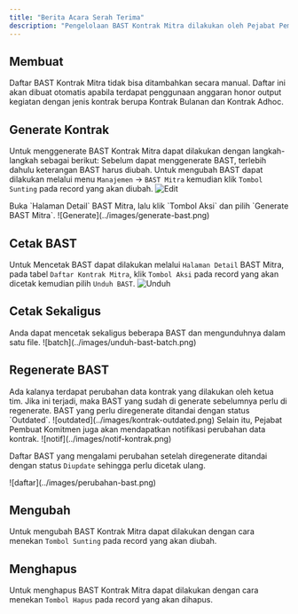 ```yaml
---
title: "Berita Acara Serah Terima"
description: "Pengelolaan BAST Kontrak Mitra dilakukan oleh Pejabat Pembuat Komitmen."
---
```

## Membuat

<Note>
Daftar BAST Kontrak Mitra tidak bisa ditambahkan secara manual. Daftar ini akan dibuat otomatis apabila terdapat penggunaan anggaran honor output kegiatan dengan jenis kontrak berupa Kontrak Bulanan dan Kontrak Adhoc.
</Note>

## Generate Kontrak
Untuk menggenerate BAST Kontrak Mitra dapat dilakukan dengan langkah-langkah sebagai berikut:
<Steps>
    <Step title="Edit Keterangan BAST">
    Sebelum dapat menggenerate BAST, terlebih dahulu keterangan BAST harus diubah. Untuk mengubah BAST dapat dilakukan melalui menu `Manajemen` -> `BAST Mitra` kemudian klik `Tombol Sunting` pada record yang akan diubah.
    <Frame caption="Edit Data BAST Kontrak Mitra">
        ![Edit](../images/edit-bast.png)
    </Frame>
  </Step>

<Step title="Generate BAST Kontrak Mitra">
    Buka `Halaman Detail` BAST Mitra, lalu klik `Tombol Aksi` dan pilih `Generate BAST Mitra`.
    <Frame caption="Generate BAST Kontrak Mitra">
        ![Generate](../images/generate-bast.png)
    </Frame>
  </Step>
</Steps>

## Cetak BAST
Untuk Mencetak BAST dapat dilakukan melalui `Halaman Detail` BAST Mitra, pada tabel `Daftar Kontrak Mitra`, klik `Tombol Aksi` pada record yang akan dicetak kemudian pilih `Unduh BAST`.
    <Frame caption="Unduh BAST Kontrak Mitra">
        ![Unduh](../images/unduh-bast.png)
    </Frame>
## Cetak Sekaligus
<Tip>
    Anda dapat mencetak sekaligus beberapa BAST dan mengunduhnya dalam satu file.
<Frame caption="Cetak sekaligus BAST kontrak mitra">
    ![batch](../images/unduh-bast-batch.png)
</Frame>
</Tip>

## Regenerate BAST
<Warning>
    Ada kalanya terdapat perubahan data kontrak yang dilakukan oleh ketua tim. Jika ini terjadi, maka BAST yang sudah di generate sebelumnya perlu di regenerate. BAST yang perlu diregenerate ditandai dengan status `Outdated`.
    <Frame caption="BAST Outdated">
    ![outdated](../images/kontrak-outdated.png)
</Frame>
Selain itu, Pejabat Pembuat Komitmen juga akan mendapatkan notifikasi perubahan data kontrak.
  <Frame caption="Notifikasi perubahan data kontrak">
    ![notif](../images/notif-kontrak.png)
</Frame>
</Warning>

Daftar BAST yang mengalami perubahan setelah diregenerate ditandai dengan status `Diupdate` sehingga perlu dicetak ulang.
  <Frame caption="Daftar BAST yang berubah setelah regenerate">
    ![daftar](../images/perubahan-bast.png)
</Frame>

## Mengubah

Untuk mengubah BAST Kontrak Mitra dapat dilakukan dengan cara menekan `Tombol Sunting` pada record yang akan diubah.

## Menghapus

Untuk menghapus BAST Kontrak Mitra dapat dilakukan dengan cara menekan `Tombol Hapus` pada record yang akan dihapus.



